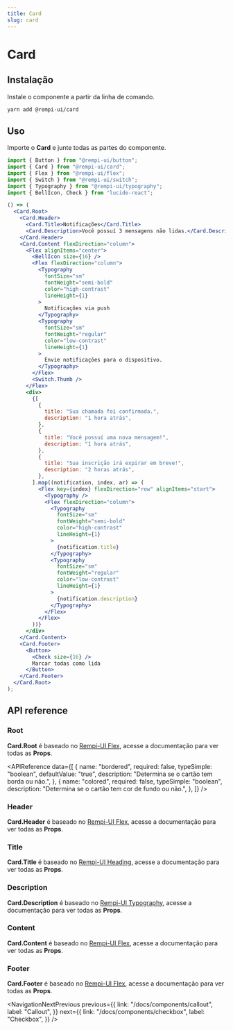 ```yaml
---
title: Card
slug: card
---
```


# Card

<Description text="Exibe um cartão com cabeçalho, conteúdo e rodapé." />

<SelectVersion />

<PreviewComponent name="card" />

## Instalação

Instale o componente a partir da linha de comando.

```bash
yarn add @rempi-ui/card
```

## Uso

Importe o <strong>Card</strong> e junte todas as partes do componente.

```jsx
import { Button } from "@rempi-ui/button";
import { Card } from "@rempi-ui/card";
import { Flex } from "@rempi-ui/flex";
import { Switch } from "@rempi-ui/switch";
import { Typography } from "@rempi-ui/typography";
import { BellIcon, Check } from "lucide-react";

() => (
  <Card.Root>
    <Card.Header>
      <Card.Title>Notificações</Card.Title>
      <Card.Description>Você possuí 3 mensagens não lidas.</Card.Description>
    </Card.Header>
    <Card.Content flexDirection="column">
      <Flex alignItems="center">
        <BellIcon size={16} />
        <Flex flexDirection="column">
          <Typography
            fontSize="sm"
            fontWeight="semi-bold"
            color="high-contrast"
            lineHeight={1}
          >
            Notificações via push
          </Typography>
          <Typography
            fontSize="sm"
            fontWeight="regular"
            color="low-contrast"
            lineHeight={1}
          >
            Envie notificações para o dispositivo.
          </Typography>
        </Flex>
        <Switch.Thumb />
      </Flex>
      <div>
        {[
          {
            title: "Sua chamada foi confirmada.",
            description: "1 hora atrás",
          },
          {
            title: "Você possuí uma nova mensagem!",
            description: "1 hora atrás",
          },
          {
            title: "Sua inscrição irá expirar em breve!",
            description: "2 horas atrás",
          },
        ].map((notification, index, ar) => (
          <Flex key={index} flexDirection="row" alignItems="start">
            <Typography />
            <Flex flexDirection="column">
              <Typography
                fontSize="sm"
                fontWeight="semi-bold"
                color="high-contrast"
                lineHeight={1}
              >
                {notification.title}
              </Typography>
              <Typography
                fontSize="sm"
                fontWeight="regular"
                color="low-contrast"
                lineHeight={1}
              >
                {notification.description}
              </Typography>
            </Flex>
          </Flex>
        ))}
      </div>
    </Card.Content>
    <Card.Footer>
      <Button>
        <Check size={16} />
        Marcar todas como lida
      </Button>
    </Card.Footer>
  </Card.Root>
);
```

## API reference

### Root

<strong>Card.Root</strong> é baseado no [Rempi-UI Flex](/docs/components/flex), acesse
a documentação para ver todas as <strong>Props</strong>.

<APIReference
  data={[
    {
      name: "bordered",
      required: false,
      typeSimple: "boolean",
      defaultValue: "true",
      description: "Determina se o cartão tem borda ou não.",
    },
    {
      name: "colored",
      required: false,
      typeSimple: "boolean",
      description: "Determina se o cartão tem cor de fundo ou não.",
    },
  ]}
/>

### Header

<strong>Card.Header</strong> é baseado no [Rempi-UI Flex](/docs/components/flex),
acesse a documentação para ver todas as <strong>Props</strong>.

### Title

<strong>Card.Title</strong> é baseado no [Rempi-UI Heading](/docs/components/heading),
acesse a documentação para ver todas as <strong>Props</strong>.

### Description

<strong>Card.Description</strong> é baseado no [Rempi-UI Typography](/docs/components/typography),
acesse a documentação para ver todas as <strong>Props</strong>.

### Content

<strong>Card.Content</strong> é baseado no [Rempi-UI Flex](/docs/components/flex),
acesse a documentação para ver todas as <strong>Props</strong>.

### Footer

<strong>Card.Footer</strong> é baseado no [Rempi-UI Flex](/docs/components/flex),
acesse a documentação para ver todas as <strong>Props</strong>.

<NavigationNextPrevious
  previous={{
    link: "/docs/components/callout",
    label: "Callout",
  }}
  next={{
    link: "/docs/components/checkbox",
    label: "Checkbox",
  }}
/>

<EditThisPage url="components/pt-BR/card/1.0.1.mdx" />